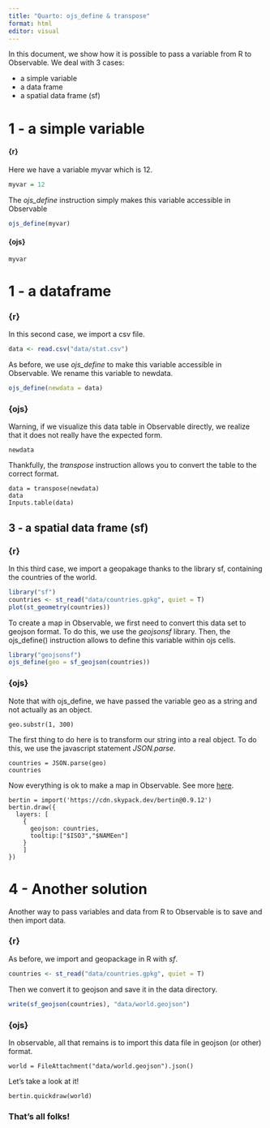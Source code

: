 ```yaml
---
title: "Quarto: ojs_define & transpose"
format: html
editor: visual
---
```


In this document, we show how it is possible to pass a variable from R to Observable. We deal with 3 cases:

-   a simple variable
-   a data frame
-   a spatial data frame (sf)

# 1 - a simple variable

#### {r}

Here we have a variable myvar which is 12.

```r
myvar = 12
```

The *ojs_define* instruction simply makes this variable accessible in Observable

```r
ojs_define(myvar)
```

#### {ojs}

```ojs
myvar
```

# 1 - a dataframe

### {r}

In this second case, we import a csv file.

```r
data <- read.csv("data/stat.csv")
```

As before, we use *ojs_define* to make this variable accessible in Observable. We rename this variable to newdata.

```r
ojs_define(newdata = data)
```

### {ojs}

Warning, if we visualize this data table in Observable directly, we realize that it does not really have the expected form.

```ojs
newdata
```

Thankfully, the *transpose* instruction allows you to convert the table to the correct format.

```ojs
data = transpose(newdata)
data
Inputs.table(data)
```

## 3 - a spatial data frame (sf)

### {r}

In this third case, we import a geopakage thanks to the library sf, containing the countries of the world.

```r
library("sf")
countries <- st_read("data/countries.gpkg", quiet = T)
plot(st_geometry(countries))
```

To create a map in Observable, we first need to convert this data set to geojson format. To do this, we use the *geojsonsf* library. Then, the ojs_define() instruction allows to define this variable within ojs cells.

```r
library("geojsonsf")
ojs_define(geo = sf_geojson(countries))
```

### {ojs}

Note that with ojs_define, we have passed the variable geo as a string and not actually as an object.

```ojs
geo.substr(1, 300)
```

The first thing to do here is to transform our string into a real object. To do this, we use the javascript statement *JSON.parse*.

```ojs
countries = JSON.parse(geo) 
countries
```

Now everything is ok to make a map in Observable. See more [here](https://observablehq.com/@neocartocnrs/hello-bertin-js?collection=@neocartocnrs/bertin).

```ojs
bertin = import('https://cdn.skypack.dev/bertin@0.9.12')
bertin.draw({
  layers: [
    {
      geojson: countries,
      tooltip:["$ISO3","$NAMEen"]
    }
    ]
})
```

# 4 - Another solution

Another way to pass variables and data from R to Observable is to save and then import data.

### {r}

As before, we import and geopackage in R with *sf*.

```r
countries <- st_read("data/countries.gpkg", quiet = T)
```

Then we convert it to geojson and save it in the data directory.

```r
write(sf_geojson(countries), "data/world.geojson")
```

### {ojs}

In observable, all that remains is to import this data file in geojson (or other) format.

```ojs
world = FileAttachment("data/world.geojson").json()
```

Let's take a look at it!

```ojs
bertin.quickdraw(world)
```

### That's all folks!
